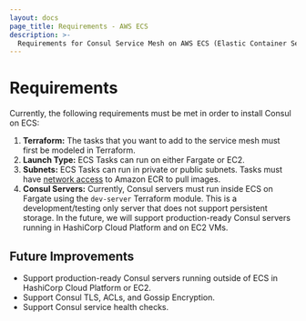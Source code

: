 ```yaml
---
layout: docs
page_title: Requirements - AWS ECS
description: >-
  Requirements for Consul Service Mesh on AWS ECS (Elastic Container Service).
---
```


# Requirements

Currently, the following requirements must be met in order to install Consul on ECS:

1. **Terraform:** The tasks that you want to add to the service mesh must first be modeled in Terraform.
1. **Launch Type:** ECS Tasks can run on either Fargate or EC2.
1. **Subnets:** ECS Tasks can run in private or public subnets. Tasks must have [network access](https://aws.amazon.com/premiumsupport/knowledge-center/ecs-pull-container-api-error-ecr/) to Amazon ECR to pull images.
1. **Consul Servers:** Currently, Consul servers must run inside ECS on Fargate using the `dev-server` Terraform module. This is a development/testing only server that does not support persistent storage. In the future, we will support production-ready Consul servers running in HashiCorp Cloud Platform and on EC2 VMs.

## Future Improvements

- Support production-ready Consul servers running outside of ECS in HashiCorp Cloud Platform or EC2.
- Support Consul TLS, ACLs, and Gossip Encryption.
- Support Consul service health checks.

